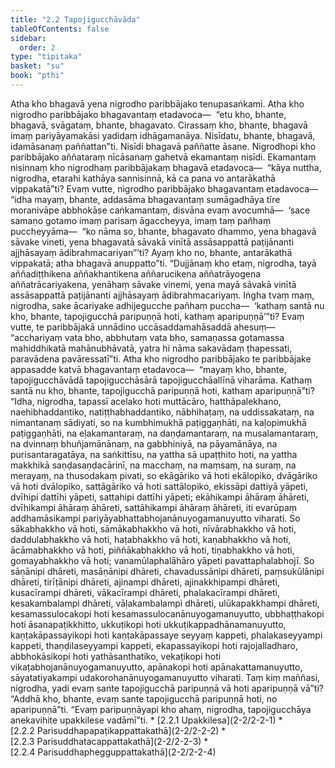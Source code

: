```yaml
---
title: "2.2 Tapojigucchāvāda"
tableOfContents: false
sidebar:
  order: 2
type: "tipitaka"
basket: "su"
book: "pthi"
---
```



<DynamicBreadcrumb />

<Division number="55" book="pthi" bookNo="8" page="32">

<Paragraph number="115" book="pthi">
Atha kho bhagavā yena nigrodho paribbājako tenupasaṅkami. Atha kho nigrodho paribbājako bhagavantaṃ etadavoca—  “etu kho, bhante, bhagavā, svāgataṃ, bhante, bhagavato. Cirassaṃ kho, bhante, bhagavā imaṃ pariyāyamakāsi yadidaṃ idhāgamanāya. Nisīdatu, bhante, bhagavā, idamāsanaṃ paññattan”ti. Nisīdi bhagavā paññatte āsane. Nigrodhopi kho paribbājako aññataraṃ nīcāsanaṃ gahetvā ekamantaṃ nisīdi. Ekamantaṃ nisinnaṃ kho nigrodhaṃ paribbājakaṃ bhagavā etadavoca—  “kāya nuttha, nigrodha, etarahi kathāya sannisinnā, kā ca pana vo antarākathā vippakatā”ti? Evaṃ vutte, nigrodho paribbājako bhagavantaṃ etadavoca—  “idha mayaṃ, bhante, addasāma bhagavantaṃ sumāgadhāya tīre moranivāpe abbhokāse caṅkamantaṃ, disvāna evaṃ avocumhā—  ‘sace samaṇo gotamo imaṃ parisaṃ āgaccheyya, imaṃ taṃ pañhaṃ puccheyyāma—  “ko nāma so, bhante, bhagavato dhammo, yena bhagavā sāvake vineti, yena bhagavatā sāvakā vinītā assāsappattā paṭijānanti ajjhāsayaṃ ādibrahmacariyan”’ti? Ayaṃ kho no, bhante, antarākathā vippakatā; atha bhagavā anuppatto”ti.


</Paragraph>

</Division>
<Division number="56" book="pthi" bookNo="8" page="32">

<Paragraph number="116" book="pthi">
“Dujjānaṃ kho etaṃ, nigrodha, tayā aññadiṭṭhikena aññakhantikena aññarucikena aññatrāyogena aññatrācariyakena, yenāhaṃ sāvake vinemi, yena mayā sāvakā vinītā assāsappattā paṭijānanti ajjhāsayaṃ ādibrahmacariyaṃ. Iṅgha tvaṃ maṃ, nigrodha, sake ācariyake adhijegucche pañhaṃ puccha—  ‘kathaṃ santā nu kho, bhante, tapojigucchā paripuṇṇā hoti, kathaṃ aparipuṇṇā’”ti?


</Paragraph>

<Paragraph number="117" book="pthi">
Evaṃ vutte, te paribbājakā unnādino uccāsaddamahāsaddā ahesuṃ—  “acchariyaṃ vata bho, abbhutaṃ vata bho, samaṇassa gotamassa mahiddhikatā mahānubhāvatā, yatra hi nāma sakavādaṃ ṭhapessati, paravādena pavāressatī”ti.


</Paragraph>

</Division>
<Division number="57" book="pthi" bookNo="8" page="33">

<Paragraph number="118" book="pthi">
Atha kho nigrodho paribbājako te paribbājake appasadde katvā bhagavantaṃ etadavoca—  “mayaṃ kho, bhante, tapojigucchāvādā tapojigucchāsārā tapojigucchāallīnā viharāma. Kathaṃ santā nu kho, bhante, tapojigucchā paripuṇṇā hoti, kathaṃ aparipuṇṇā”ti?


</Paragraph>

<Paragraph number="119" book="pthi">
“Idha, nigrodha, tapassī acelako hoti muttācāro, hatthāpalekhano, naehibhaddantiko, natiṭṭhabhaddantiko, nābhihaṭaṃ, na uddissakataṃ, na nimantanaṃ sādiyati, so na kumbhimukhā paṭiggaṇhāti, na kaḷopimukhā paṭiggaṇhāti, na eḷakamantaraṃ, na daṇḍamantaraṃ, na musalamantaraṃ, na dvinnaṃ bhuñjamānānaṃ, na gabbhiniyā, na pāyamānāya, na purisantaragatāya, na saṅkittīsu, na yattha sā upaṭṭhito hoti, na yattha makkhikā saṇḍasaṇḍacārinī, na macchaṃ, na maṃsaṃ, na suraṃ, na merayaṃ, na thusodakaṃ pivati, so ekāgāriko vā hoti ekālopiko, dvāgāriko vā hoti dvālopiko, sattāgāriko vā hoti sattālopiko, ekissāpi dattiyā yāpeti, dvīhipi dattīhi yāpeti, sattahipi dattīhi yāpeti; ekāhikampi āhāraṃ āhāreti, dvīhikampi āhāraṃ āhāreti, sattāhikampi āhāraṃ āhāreti, iti evarūpaṃ addhamāsikampi pariyāyabhattabhojanānuyogamanuyutto viharati. So sākabhakkho vā hoti, sāmākabhakkho vā hoti, nīvārabhakkho vā hoti, daddulabhakkho vā hoti, haṭabhakkho vā hoti, kaṇabhakkho vā hoti, ācāmabhakkho vā hoti, piññākabhakkho vā hoti, tiṇabhakkho vā hoti, gomayabhakkho vā hoti; vanamūlaphalāhāro yāpeti pavattaphalabhojī. So sāṇānipi dhāreti, masāṇānipi dhāreti, chavadussānipi dhāreti, paṃsukūlānipi dhāreti, tirīṭānipi dhāreti, ajinampi dhāreti, ajinakkhipampi dhāreti, kusacīrampi dhāreti, vākacīrampi dhāreti, phalakacīrampi dhāreti, kesakambalampi dhāreti, vāḷakambalampi dhāreti, ulūkapakkhampi dhāreti, kesamassulocakopi hoti kesamassulocanānuyogamanuyutto, ubbhaṭṭhakopi hoti āsanapaṭikkhitto, ukkuṭikopi hoti ukkuṭikappadhānamanuyutto, kaṇṭakāpassayikopi hoti kaṇṭakāpassaye seyyaṃ kappeti, phalakaseyyampi kappeti, thaṇḍilaseyyampi kappeti, ekapassayikopi hoti rajojalladharo, abbhokāsikopi hoti yathāsanthatiko, vekaṭikopi hoti vikaṭabhojanānuyogamanuyutto, apānakopi hoti apānakattamanuyutto, sāyatatiyakampi udakorohanānuyogamanuyutto viharati. Taṃ kiṃ maññasi, nigrodha, yadi evaṃ sante tapojigucchā paripuṇṇā vā hoti aparipuṇṇā vā”ti? “Addhā kho, bhante, evaṃ sante tapojigucchā paripuṇṇā hoti, no aparipuṇṇā”ti. “Evaṃ paripuṇṇāyapi kho ahaṃ, nigrodha, tapojigucchāya anekavihite upakkilese vadāmī”ti.

</Paragraph>
</Division>

<TableOfContents book="pthi" section="2.2">
* [2.2.1 Upakkilesa](2-2/2-2-1)
* [2.2.2 Parisuddhapapaṭikappattakathā](2-2/2-2-2)
* [2.2.3 Parisuddhatacappattakathā](2-2/2-2-3)
* [2.2.4 Parisuddhaphegguppattakathā](2-2/2-2-4)
</TableOfContents>